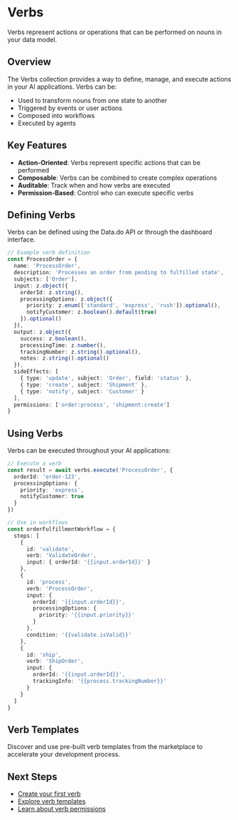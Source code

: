 # Verbs

Verbs represent actions or operations that can be performed on nouns in your data model.

## Overview

The Verbs collection provides a way to define, manage, and execute actions in your AI applications. Verbs can be:

- Used to transform nouns from one state to another
- Triggered by events or user actions
- Composed into workflows
- Executed by agents

## Key Features

- **Action-Oriented**: Verbs represent specific actions that can be performed
- **Composable**: Verbs can be combined to create complex operations
- **Auditable**: Track when and how verbs are executed
- **Permission-Based**: Control who can execute specific verbs

## Defining Verbs

Verbs can be defined using the Data.do API or through the dashboard interface.

```typescript
// Example verb definition
const ProcessOrder = {
  name: 'ProcessOrder',
  description: 'Processes an order from pending to fulfilled state',
  subjects: ['Order'],
  input: z.object({
    orderId: z.string(),
    processingOptions: z.object({
      priority: z.enum(['standard', 'express', 'rush']).optional(),
      notifyCustomer: z.boolean().default(true)
    }).optional()
  }),
  output: z.object({
    success: z.boolean(),
    processingTime: z.number(),
    trackingNumber: z.string().optional(),
    notes: z.string().optional()
  }),
  sideEffects: [
    { type: 'update', subject: 'Order', field: 'status' },
    { type: 'create', subject: 'Shipment' },
    { type: 'notify', subject: 'Customer' }
  ],
  permissions: ['order:process', 'shipment:create']
}
```

## Using Verbs

Verbs can be executed throughout your AI applications:

```typescript
// Execute a verb
const result = await verbs.execute('ProcessOrder', {
  orderId: 'order-123',
  processingOptions: {
    priority: 'express',
    notifyCustomer: true
  }
})

// Use in workflows
const orderFulfillmentWorkflow = {
  steps: [
    {
      id: 'validate',
      verb: 'ValidateOrder',
      input: { orderId: '{{input.orderId}}' }
    },
    {
      id: 'process',
      verb: 'ProcessOrder',
      input: { 
        orderId: '{{input.orderId}}',
        processingOptions: {
          priority: '{{input.priority}}'
        }
      },
      condition: '{{validate.isValid}}'
    },
    {
      id: 'ship',
      verb: 'ShipOrder',
      input: { 
        orderId: '{{input.orderId}}',
        trackingInfo: '{{process.trackingNumber}}'
      }
    }
  ]
}
```

## Verb Templates

Discover and use pre-built verb templates from the marketplace to accelerate your development process.

## Next Steps

- [Create your first verb](/data/verbs/create)
- [Explore verb templates](/data/verbs/templates)
- [Learn about verb permissions](/data/verbs/permissions)